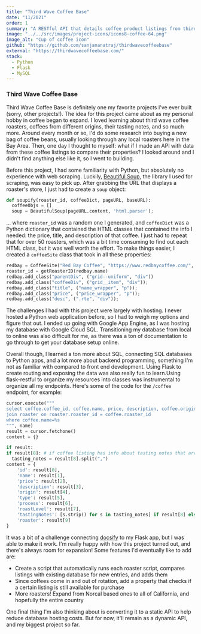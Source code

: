```yaml
---
title: "Third Wave Coffee Base"
date: "11/2021"
order: 1
summary: "A RESTful API that details coffee product listings from third wave coffee roasters based in Northern California."
image: "../../src/images/project-icons/icons8-coffee-64.png"
image_alt: "Cup of coffee icon"
github: "https://github.com/sanjananatraj/thirdwavecoffeebase"
external: "https://thirdwavecoffeebase.com/"
stack:
  - Python
  - Flask
  - MySQL
---
```


### Third Wave Coffee Base

Third Wave Coffee Base is definitely one my favorite projects I've ever built (sorry, other projects!). The idea for this project came about as my personal hobby in coffee began to expand. I loved learning about third wave coffee roasters, coffees from different origins, their tasting notes, and so much more. Around every month or so, I'd do some research into buying a new bag of coffee beans, usually looking through any local roasters here in the Bay Area. Then, one day I thought to myself: what if I made an API with data from these coffee listings to compare their properties? I looked around and I didn't find anything else like it, so I went to building.

Before this project, I had some familiarity with Python, but absolutely no experience with web scraping. Luckily, [Beautiful Soup](https://www.crummy.com/software/BeautifulSoup/bs4/doc/), the library I used for scraping, was easy to pick up. After grabbing the URL that displays a roaster's store, I just had to create a `soup` object:

```python {1}
def soupify(roaster_id, coffeeDict, pageURL, baseURL):
  coffeeObjs = []
  soup = BeautifulSoup(pageURL.content, 'html.parser');
```

... where `roaster_id` was a random one I generated, and `coffeeDict` was a Python dictionary that contained the HTML classes that contained the info I needed: the price, title, and description of that coffee. I just had to repeat that for over 50 roasters, which was a bit time consuming to find out each HTML class, but it was well worth the effort. To make things easier, I created a `coffeeSite` class that took in all these properties:

```python
redbay = CoffeeSite("Red Bay Coffee", "https://www.redbaycoffee.com/", "https://www.redbaycoffee.com/collections/coffee")
roaster_id = getRoasterID(redbay.name)
redbay.add_class("parentDiv", ("grid--uniform", "div"))
redbay.add_class("coffeeDiv", ("grid__item", "div"));
redbay.add_class("title", ("name_wrapper", "p"));
redbay.add_class("price", ("price_wrapper", "p"));
redbay.add_class("desc", (".rte", "div"));
```

The challenges I had with this project were largely with hosting. I never hosted a Python web application before, so I had to weigh my options and figure that out. I ended up going with Google App Engine, as I was hosting my database with Google Cloud SQL. Transitioning my database from local to online was also difficult for me, as there was a ton of documentation to go through to get your database setup online.

Overall though, I learned a ton more about SQL, connecting SQL databases to Python apps, and a lot more about backend programming, something I'm not as familiar with compared to front end development. Using Flask to create routing and exposing the data was also really fun to learn.Using flask-restful to organize my resources into classes was instrumental to organize all my endpoints. Here's some of the code for the `/coffee` endpoint, for example:

```python
cursor.execute("""
select coffee.coffee_id, coffee.name, price, description, coffee.origin, coffee.type, coffee.process, coffee.roast_level, coffee.tasting_notes, roaster.name from coffee
join roaster on roaster.roaster_id = coffee.roaster_id
where coffee.name=%s
""", name)
result = cursor.fetchone()
content = {}

if result:
if result[8]: # if coffee listing has info about tasting notes that are in string form, split into array
  tasting_notes = result[8].split(",")
content = {
    'id': result[0],
    'name': result[1],
    'price': result[2],
    'description': result[3],
    'origin': result[4],
    'type': result[5],
    'process': result[6],
    'roastLevel': result[7],
    'tastingNotes': [s.strip() for s in tasting_notes] if result[8] else [],
    'roaster': result[9]
}
```

It was a bit of a challenge connecting [docsify](https://docsify.js.org/#/) to my Flask app, but I was able to make it work. I'm really happy with how this project turned out, and there's always room for expansion! Some features I'd eventually like to add are:

- Create a script that automatically runs each roaster script, compares listings with existing database for new entries, and adds them
- Since coffees come in and out of rotation, add a property that checks if a certain listing is still available for purchase
- More roasters! Expand from Norcal based ones to all of California, and hopefully the entire country

One final thing I'm also thinking about is converting it to a static API to help reduce database hosting costs. But for now, it'll remain as a dynamic API, and my biggest project so far.
